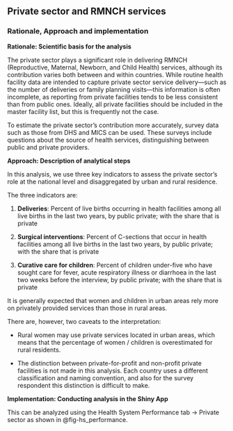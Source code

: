 ## Private sector and RMNCH services

### Rationale, Approach and implementation

**Rationale: Scientific basis for the analysis**

The private sector plays a significant role in delivering RMNCH (Reproductive, Maternal, Newborn, and Child Health) services, although its contribution varies both between and within countries. While routine health facility data are intended to capture private sector service delivery—such as the number of deliveries or family planning visits—this information is often incomplete, as reporting from private facilities tends to be less consistent than from public ones. Ideally, all private facilities should be included in the master facility list, but this is frequently not the case.

To estimate the private sector’s contribution more accurately, survey data such as those from DHS and MICS can be used. These surveys include questions about the source of health services, distinguishing between public and private providers.

**Approach: Description of analytical steps**

In this analysis, we use three key indicators to assess the private sector’s role at the national level and disaggregated by urban and rural residence.

The three indicators are:

1.  **Deliveries**: Percent of live births occurring in health facilities among all live births in the last two years, by public private; with the share that is private

2.  **Surgical interventions**: Percent of C-sections that occur in health facilities among all live births in the last two years, by public private; with the share that is private

3.  **Curative care for children**: Percent of children under-five who have sought care for fever, acute respiratory illness or diarrhoea in the last two weeks before the interview, by public private; with the share that is private

It is generally expected that women and children in urban areas rely more on privately provided services than those in rural areas.

There are, however, two caveats to the interpretation:

-   Rural women may use private services located in urban areas, which means that the percentage of women / children is overestimated for rural residents.

-   The distinction between private-for-profit and non-profit private facilities is not made in this analysis. Each country uses a different classification and naming convention, and also for the survey respondent this distinction is difficult to make.

**Implementation: Conducting analysis in the Shiny App**

This can be analyzed using the Health System Performance tab -\> Private sector as shown in @fig-hs_performance.
